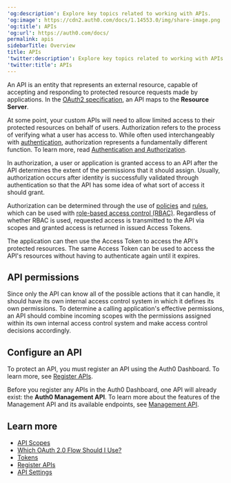 ---
'og:description': Explore key topics related to working with APIs.
'og:image': https://cdn2.auth0.com/docs/1.14553.0/img/share-image.png
'og:title': APIs
'og:url': https://auth0.com/docs/
permalink: apis
sidebarTitle: Overview
title: APIs
'twitter:description': Explore key topics related to working with APIs.
'twitter:title': APIs
---
An API is an entity that represents an external resource, capable of accepting and responding to protected resource requests made by applications. In the [OAuth2 specification](https://tools.ietf.org/html/rfc6749), an API maps to the **<Tooltip tip="Resource Server: Server hosting protected resources. Resource servers accept and respond to protected resource requests." cta="View Glossary" href="/docs/glossary?term=Resource+Server">Resource Server</Tooltip>**.

At some point, your custom APIs will need to allow limited access to their protected resources on behalf of users. Authorization refers to the process of verifying what a user has access to. While often used interchangeably with [authentication](/docs/authenticate), authorization represents a fundamentally different function. To learn more, read [Authentication and Authorization](/docs/get-started/identity-fundamentals/authentication-and-authorization).

In authorization, a user or application is granted access to an API after the API determines the extent of the permissions that it should assign. Usually, authorization occurs after identity is successfully validated through authentication so that the API has some idea of what sort of access it should grant.

Authorization can be determined through the use of [policies](/docs/manage-users/access-control/authorization-policies) and [rules](/docs/manage-users/access-control/rules-for-authorization-policies), which can be used with [role-based access control (RBAC)](/docs/manage-users/access-control/rbac). Regardless of whether RBAC is used, requested access is transmitted to the API via scopes and granted access is returned in issued <Tooltip tip="Access Token: Authorization credential, in the form of an opaque string or JWT, used to access an API." cta="View Glossary" href="/docs/glossary?term=Access+Tokens">Access Tokens</Tooltip>.

The application can then use the Access Token to access the API's protected resources. The same Access Token can be used to access the API's resources without having to authenticate again until it expires.

## API permissions

Since only the API can know all of the possible actions that it can handle, it should have its own internal access control system in which it defines its own permissions. To determine a calling application's effective permissions, an API should combine incoming scopes with the permissions assigned within its own internal access control system and make access control decisions accordingly.

## Configure an API

To protect an API, you must register an API using the <Tooltip tip="Auth0 Dashboard: Auth0's main product to configure your services." cta="View Glossary" href="/docs/glossary?term=Auth0+Dashboard">Auth0 Dashboard</Tooltip>. To learn more, see [Register APIs](/docs/get-started/auth0-overview/set-up-apis).

<Callout icon="file-lines" color="#0EA5E9" iconType="regular">

Before you register any APIs in the Auth0 Dashboard, one API will already exist: the **Auth0 Management API**. To learn more about the features of the Management API and its available endpoints, see [Management API](https://auth0.com/docs/api/management/v2).

</Callout>

## Learn more

* [API Scopes](/docs/get-started/apis/scopes/api-scopes)
* [Which OAuth 2.0 Flow Should I Use?](/docs/get-started/authentication-and-authorization-flow/which-oauth-2-0-flow-should-i-use)
* [Tokens](/docs/secure/tokens)
* [Register APIs](/docs/get-started/auth0-overview/set-up-apis)
* [API Settings](/docs/get-started/apis/api-settings)